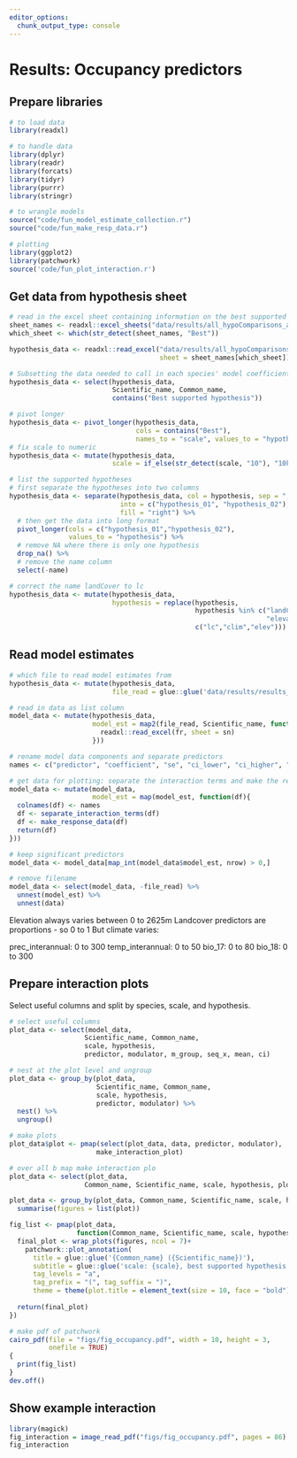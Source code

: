 ```yaml
---
editor_options: 
  chunk_output_type: console
---
```


# Results: Occupancy predictors

## Prepare libraries

```r
# to load data
library(readxl)

# to handle data
library(dplyr)
library(readr)
library(forcats)
library(tidyr)
library(purrr)
library(stringr)

# to wrangle models
source("code/fun_model_estimate_collection.r")
source("code/fun_make_resp_data.r")

# plotting
library(ggplot2)
library(patchwork)
source('code/fun_plot_interaction.r')
```

## Get data from hypothesis sheet

```r
# read in the excel sheet containing information on the best supported hypothesis
sheet_names <- readxl::excel_sheets("data/results/all_hypoComparisons_allScales.xlsx")
which_sheet <- which(str_detect(sheet_names, "Best"))

hypothesis_data <- readxl::read_excel("data/results/all_hypoComparisons_allScales.xlsx",
                                      sheet = sheet_names[which_sheet])

# Subsetting the data needed to call in each species' model coefficient information
hypothesis_data <- select(hypothesis_data,
                          Scientific_name, Common_name,
                          contains("Best supported hypothesis"))

# pivot longer
hypothesis_data <- pivot_longer(hypothesis_data,
                                cols = contains("Best"),
                                names_to = "scale", values_to = "hypothesis")
# fix scale to numeric
hypothesis_data <- mutate(hypothesis_data,
                          scale = if_else(str_detect(scale, "10"), "10km", "2.5km"))

# list the supported hypotheses
# first separate the hypotheses into two columns
hypothesis_data <- separate(hypothesis_data, col = hypothesis, sep = "; ", 
                            into = c("hypothesis_01", "hypothesis_02"),
                            fill = "right") %>% 
  # then get the data into long format
  pivot_longer(cols = c("hypothesis_01","hypothesis_02"),
               values_to = "hypothesis") %>% 
  # remove NA where there is only one hypothesis
  drop_na() %>% 
  # remove the name column
  select(-name)

# correct the name landCover to lc
hypothesis_data <- mutate(hypothesis_data,
                          hypothesis = replace(hypothesis,
                                               hypothesis %in% c("landCover", "climate",
                                                                 "elevation"), 
                                               c("lc","clim","elev")))
```

## Read model estimates

```r
# which file to read model estimates from
hypothesis_data <- mutate(hypothesis_data,
                          file_read = glue::glue('data/results/results_model_est_{scale}/{hypothesis}_modelEst.xlsx'))

# read in data as list column
model_data <- mutate(hypothesis_data,
                     model_est = map2(file_read, Scientific_name, function(fr, sn){
                       readxl::read_excel(fr, sheet = sn)
                     }))

# rename model data components and separate predictors
names <- c("predictor", "coefficient", "se", "ci_lower", "ci_higher", "z_value", "p_value")

# get data for plotting: separate the interaction terms and make the response df
model_data <- mutate(model_data, 
                     model_est = map(model_est, function(df){
  colnames(df) <- names
  df <- separate_interaction_terms(df)
  df <- make_response_data(df)
  return(df)
}))

# keep significant predictors
model_data <- model_data[map_int(model_data$model_est, nrow) > 0,]

# remove filename
model_data <- select(model_data, -file_read) %>% 
  unnest(model_est) %>% 
  unnest(data)
```

Elevation always varies between 0 to 2625m
Landcover predictors are proportions - so 0 to 1
But climate varies:

prec_interannual: 0 to 300
temp_interannual: 0 to 50
bio_17: 0 to 80
bio_18: 0 to 300

## Prepare interaction plots

Select useful columns and split by species, scale, and hypothesis.

```r
# select useful columns
plot_data <- select(model_data, 
                   Scientific_name, Common_name,
                   scale, hypothesis,
                   predictor, modulator, m_group, seq_x, mean, ci)

# nest at the plot level and ungroup
plot_data <- group_by(plot_data, 
                      Scientific_name, Common_name,
                      scale, hypothesis,
                      predictor, modulator) %>%
  nest() %>% 
  ungroup()

# make plots
plot_data$plot <- pmap(select(plot_data, data, predictor, modulator), 
                      make_interaction_plot)

# over all b map make interaction plo
plot_data <- select(plot_data, 
                   Common_name, Scientific_name, scale, hypothesis, plot)

plot_data <- group_by(plot_data, Common_name, Scientific_name, scale, hypothesis) %>% 
  summarise(figures = list(plot))
```

```r
fig_list <- pmap(plot_data, 
                 function(Common_name, Scientific_name, scale, hypothesis, figures){
  final_plot <- wrap_plots(figures, ncol = 7)+
    patchwork::plot_annotation(
      title = glue::glue('{Common_name} ({Scientific_name})'),
      subtitle = glue::glue('scale: {scale}, best supported hypothesis: {hypothesis}'),
      tag_levels = "a",
      tag_prefix = "(", tag_suffix = ")",
      theme = theme(plot.title = element_text(size = 10, face = "bold")))
  
  return(final_plot)
})
```

```r
# make pdf of patchwork
cairo_pdf(file = "figs/fig_occupancy.pdf", width = 10, height = 3,
          onefile = TRUE)
{
  print(fig_list)
}
dev.off()
```

## Show example interaction

```r
library(magick)
fig_interaction = image_read_pdf("figs/fig_occupancy.pdf", pages = 86)
fig_interaction
```

